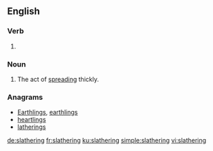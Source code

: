 ==English==

===Verb===
{{head|en|present participle}}

# {{present participle of|slather|lang=en|nocat=1}}

===Noun===
{{en-noun}}

# The act of [[spread]]ing thickly.

===Anagrams===
* [[Earthlings#English|Earthlings]], [[earthlings#English|earthlings]]
* [[heartlings#English|heartlings]]
* [[latherings#English|latherings]]

[[de:slathering]]
[[fr:slathering]]
[[ku:slathering]]
[[simple:slathering]]
[[vi:slathering]]